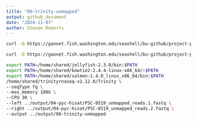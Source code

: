 ```yaml
---
title: "08-trinity-unmapped"
output: github_document
date: "2024-11-07"
author: Steven Roberts
---
```


```bash
curl -O https://gannet.fish.washington.edu/seashell/bu-github/project-pycno-multispecies-2023/output/04-pyc-hisat/PSC-0519_unmapped_reads.1.fastq
```


```bash
curl -O https://gannet.fish.washington.edu/seashell/bu-github/project-pycno-multispecies-2023/output/04-pyc-hisat/PSC-0519_unmapped_reads.2.fastq
```

```bash
export PATH=/home/shared/jellyfish-2.3.0/bin:$PATH
export PATH=/home/shared/bowtie2-2.4.4-linux-x86_64/:$PATH
export PATH=/home/shared/salmon-1.4.0_linux_x86_64/bin:$PATH
/home/shared/trinityrnaseq-v2.12.0/Trinity \
--seqType fq \
--max_memory 180G \
--CPU 30 \
--left ../output/04-pyc-hisat/PSC-0519_unmapped_reads.1.fastq \
--right ../output/04-pyc-hisat/PSC-0519_unmapped_reads.2.fastq \
--output ../output/08-trinity-unmapped
```